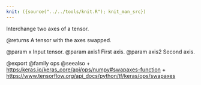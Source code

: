```yaml
---
knit: ({source("../../tools/knit.R"); knit_man_src})
---
```

Interchange two axes of a tensor.

@returns
    A tensor with the axes swapped.

@param x Input tensor.
@param axis1 First axis.
@param axis2 Second axis.

@export
@family ops
@seealso
+ <https:/keras.io/keras_core/api/ops/numpy#swapaxes-function>
+ <https://www.tensorflow.org/api_docs/python/tf/keras/ops/swapaxes>
